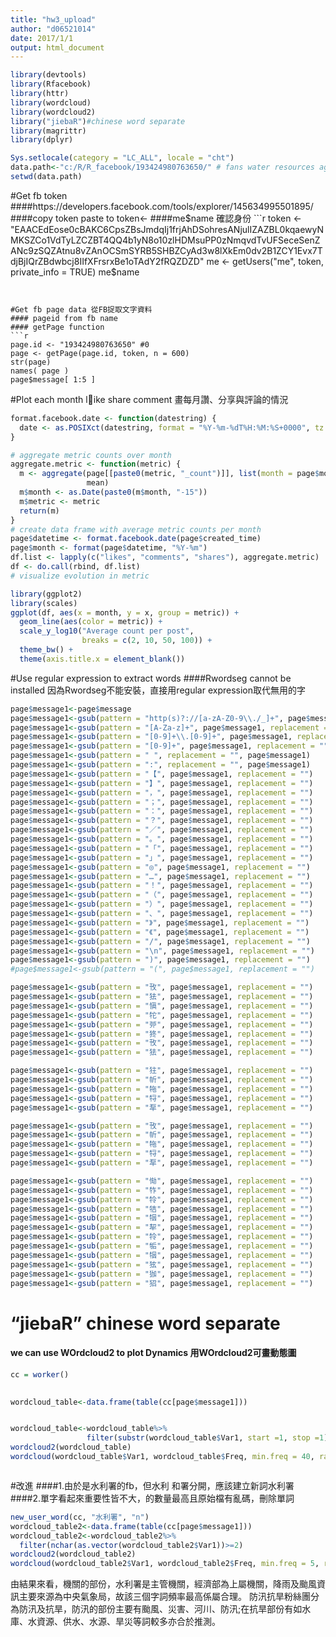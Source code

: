 ---
title: "hw3_upload"
author: "d06521014"
date: 2017/1/1
output: html_document
---

```{r warning=FALSE ,include=FALSE}
library(devtools)
library(Rfacebook)
library(httr)
library(wordcloud)
library(wordcloud2)
library("jiebaR")#chinese word separate
library(magrittr)
library(dplyr)

Sys.setlocale(category = "LC_ALL", locale = "cht")
data.path<-"c:/R/R_facebook/193424980763650/" # fans water resources agency
setwd(data.path)


```
#Get fb token
####https://developers.facebook.com/tools/explorer/145634995501895/
####copy token paste to  token<-
####me$name 確認身份
```{r warning=FALSE}

token <- "EAACEdEose0cBAKC6CpsZBsJmdqIj1frjAhDSohresANjulIZAZBL0kqaewyNMKSZCo1VdTyLZCZBT4QQ4b1yN8o10zlHDMsuPP0zNmqvdTvUFSeceSenZANc9zSQZAtnu8vZAnOCSmSYRB5SHBZCyAd3w8lXkEm0dv2B1ZCY1Evx7TdjBjIQrZBdwbcj8IIfXFrsrxBe1oTAdY2fRQZDZD"
me <- getUsers("me", token, private_info = TRUE)
me$name


```


#Get fb page data 從FB捉取文字資料
#### pageid from fb name 
#### getPage function
```{r warning=FALSE}
page.id <- "193424980763650" #0
page <- getPage(page.id, token, n = 600)
str(page)
names( page )
page$message[ 1:5 ]

```
#Plot each month like  share comment 畫每月讚、分享與評論的情況
```{r warning=FALSE}
format.facebook.date <- function(datestring) {
  date <- as.POSIXct(datestring, format = "%Y-%m-%dT%H:%M:%S+0000", tz = "GMT")
}

# aggregate metric counts over month
aggregate.metric <- function(metric) {
  m <- aggregate(page[[paste0(metric, "_count")]], list(month = page$month),
                 mean)
  m$month <- as.Date(paste0(m$month, "-15"))
  m$metric <- metric
  return(m)
}
# create data frame with average metric counts per month
page$datetime <- format.facebook.date(page$created_time)
page$month <- format(page$datetime, "%Y-%m")
df.list <- lapply(c("likes", "comments", "shares"), aggregate.metric)
df <- do.call(rbind, df.list)
# visualize evolution in metric

library(ggplot2)
library(scales)
ggplot(df, aes(x = month, y = x, group = metric)) +
  geom_line(aes(color = metric)) +
  scale_y_log10("Average count per post",
                breaks = c(2, 10, 50, 100)) +
  theme_bw() +
  theme(axis.title.x = element_blank())

```
#Use regular expression to extract words
####Rwordseg cannot be installed 因為Rwordseg不能安裝，直接用regular expression取代無用的字 

```{r warning=FALSE}
page$message1<-page$message
page$message1<-gsub(pattern = "http(s)?://[a-zA-Z0-9\\./_]+", page$message1, replacement = "")
page$message1<-gsub(pattern = "[A-Za-z]+", page$message1, replacement = "")
page$message1<-gsub(pattern = "[0-9]+\\.[0-9]+", page$message1, replacement = "")
page$message1<-gsub(pattern = "[0-9]+", page$message1, replacement = "")
page$message1<-gsub(pattern = " ", replacement = "", page$message1)
page$message1<-gsub(pattern = ":", replacement = "", page$message1)
page$message1<-gsub(pattern = "【", page$message1, replacement = "")
page$message1<-gsub(pattern = "】", page$message1, replacement = "")
page$message1<-gsub(pattern = "，", page$message1, replacement = "")
page$message1<-gsub(pattern = "；", page$message1, replacement = "")
page$message1<-gsub(pattern = "：", page$message1, replacement = "")
page$message1<-gsub(pattern = "？", page$message1, replacement = "")
page$message1<-gsub(pattern = "／", page$message1, replacement = "")
page$message1<-gsub(pattern = "。", page$message1, replacement = "")
page$message1<-gsub(pattern = "「", page$message1, replacement = "")
page$message1<-gsub(pattern = "」", page$message1, replacement = "")
page$message1<-gsub(pattern = "◎", page$message1, replacement = "")
page$message1<-gsub(pattern = "…", page$message1, replacement = "")
page$message1<-gsub(pattern = "！", page$message1, replacement = "")
page$message1<-gsub(pattern = "（", page$message1, replacement = "")
page$message1<-gsub(pattern = "）", page$message1, replacement = "")
page$message1<-gsub(pattern = "、", page$message1, replacement = "")
page$message1<-gsub(pattern = "》", page$message1, replacement = "")
page$message1<-gsub(pattern = "《", page$message1, replacement = "")
page$message1<-gsub(pattern = "/", page$message1, replacement = "")
page$message1<-gsub(pattern = "\n", page$message1, replacement = "")
page$message1<-gsub(pattern = ")", page$message1, replacement = "")
#page$message1<-gsub(pattern = "(", page$message1, replacement = "")

page$message1<-gsub(pattern = "攼", page$message1, replacement = "")
page$message1<-gsub(pattern = "㹤", page$message1, replacement = "")
page$message1<-gsub(pattern = "愼", page$message1, replacement = "")
page$message1<-gsub(pattern = "㸰", page$message1, replacement = "")
page$message1<-gsub(pattern = "戼", page$message1, replacement = "")
page$message1<-gsub(pattern = "㹣", page$message1, replacement = "")
page$message1<-gsub(pattern = "攼", page$message1, replacement = "")
page$message1<-gsub(pattern = "㹤", page$message1, replacement = "")

page$message1<-gsub(pattern = "㹥", page$message1, replacement = "")
page$message1<-gsub(pattern = "㠼", page$message1, replacement = "")
page$message1<-gsub(pattern = "㸱", page$message1, replacement = "")
page$message1<-gsub(pattern = "㸹", page$message1, replacement = "")
page$message1<-gsub(pattern = "㸴", page$message1, replacement = "")

page$message1<-gsub(pattern = "攼", page$message1, replacement = "")
page$message1<-gsub(pattern = "㠼", page$message1, replacement = "")
page$message1<-gsub(pattern = "㸱", page$message1, replacement = "")
page$message1<-gsub(pattern = "㸹", page$message1, replacement = "")
page$message1<-gsub(pattern = "㸴", page$message1, replacement = "")

page$message1<-gsub(pattern = "㤼", page$message1, replacement = "")
page$message1<-gsub(pattern = "㸲", page$message1, replacement = "")
page$message1<-gsub(pattern = "㸳", page$message1, replacement = "")
page$message1<-gsub(pattern = "㸵", page$message1, replacement = "")
page$message1<-gsub(pattern = "㸶", page$message1, replacement = "")
page$message1<-gsub(pattern = "㸷", page$message1, replacement = "")
page$message1<-gsub(pattern = "㸳", page$message1, replacement = "")
page$message1<-gsub(pattern = "㸸", page$message1, replacement = "")
page$message1<-gsub(pattern = "㸶", page$message1, replacement = "")
page$message1<-gsub(pattern = "㹡", page$message1, replacement = "")
page$message1<-gsub(pattern = "㹢", page$message1, replacement = "")
page$message1<-gsub(pattern = "㹦", page$message1, replacement = "")

```
# "jiebaR"  chinese word separate
#### we can use WOrdcloud2 to plot Dynamics 用WOrdcloud2可畫動態圖

```{r warning=FALSE}
cc = worker()

  
wordcloud_table<-data.frame(table(cc[page$message1]))


wordcloud_table<-wordcloud_table%>%
                 filter(substr(wordcloud_table$Var1, start =1, stop =1)!="U")
wordcloud2(wordcloud_table)
wordcloud(wordcloud_table$Var1, wordcloud_table$Freq, min.freq = 40, random.order = F, ordered.colors = F ,colors = rainbow(50))



```

#改進
####1.由於是水利署的fb，但水利 和署分開，應該建立新詞水利署
####2.單字看起來重要性皆不大，的數量最高且原始檔有亂碼，刪除單詞
```{r warning=FALSE}

new_user_word(cc, "水利署", "n")
wordcloud_table2<-data.frame(table(cc[page$message1]))
wordcloud_table2<-wordcloud_table2%>%
  filter(nchar(as.vector(wordcloud_table2$Var1))>=2)
wordcloud2(wordcloud_table2)
wordcloud(wordcloud_table2$Var1, wordcloud_table2$Freq, min.freq = 5, random.order = F, ordered.colors = F ,colors = rainbow(50))
```
由結果來看，機關的部份，水利署是主管機關，經濟部為上屬機關，降雨及颱風資訊主要來源為中央氣象局，故該三個字詞頻率最高係屬合理。
防汛抗旱粉絲團分為防汛及抗旱，防汛的部份主要有颱風、災害、河川、防汛;在抗旱部份有如水庫、水資源、供水、水源、旱災等詞較多亦合於推測。


